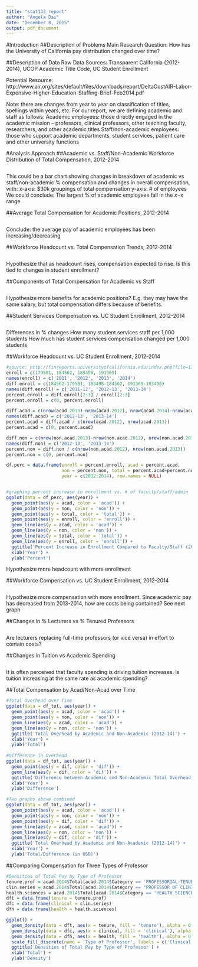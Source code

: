 ```yaml
---
title: "stat133_report"
author: "Angela Dai"
date: "December 8, 2015"
output: pdf_document
---
```


#Introduction
##Description of Problems 
Main Research Question: How has the University of California pay distribution 
changed over time? 

##Description of Data
Raw Data Sources: Transparent California (2012-2014), UCOP Academic Title Code, 
UC Student Enrollment

Potential Resource: http://www.air.org/sites/default/files/downloads/report/DeltaCostAIR-Labor-Expensive-Higher-Education-Staffing-Brief-Feb2014.pdf

Note: there are changes from year to year on classification of titles, spellings 
within years, etc. For our report, we are defining academic and staff as follows:
Academic employees: those directly engaged in the academic mission – professors, 
clinical professors, other teaching faculty, researchers, and other academic 
titles
Staff/non-academic employees: those who support academic departments, 
student services, patient care and other university functions

#Analysis Approach
##Academic vs. Staff/Non-Academic Workforce Distribution of Total Compensation, 2012-2014
```r


```
This could be a bar chart showing changes in breakdown of academic vs staff/non-academic % compensation and changes in overall compensation, with: 
x-axis: $30k groupings of total compensation
y-axis: # of employees
We could conclude: 
The largest % of academic employees fall in the $x-$x range

##Average Total Compensation for Academic Positions, 2012-2014
```r


```
Conclude: the average pay of academic employees has been increasing/decreasing

##Workforce Headcount vs. Total Compensation Trends, 2012-2014
```r


```
Hypothesize that as headcount rises, compensation expected to rise. Is this tied to changes in student enrollment?

##Components of Total Compensation for Academic vs Staff
```r


```
Hypothesize more benefits for academic positions? E.g. they may have the same salary, but total compensation differs because of benefits.

##Student Services Compensation vs. UC Student Enrollment, 2012-2014
```r


```
Differences in % changes 
How many student services staff per 1,000 students
How much has student services compensation changed per 1,000 students

##Workforce Headcount vs. UC Student Enrollment, 2012-2014
```r
#source: http://finreports.universityofcalifornia.edu/index.php?file=13-14/pdf/fullreport-1314.pdf
enroll = c(179581, 184562, 183498, 191369)
names(enroll) = c('2011', '2012', '2013', '2014')
diff.enroll = c(184562-179581, 183498-184562, 191369-183498)
names(diff.enroll) = c('2011-12', '2012-13', '2013-14')
percent.enroll = diff.enroll[2:3] / enroll[2:3]
percent.enroll = c(0, percent.enroll)

diff.acad = c(nrow(acad.2013)-nrow(acad.2012), nrow(acad.2014)-nrow(acad.2013))
names(diff.acad) = c('2012-13', '2013-14')
percent.acad = diff.acad / c(nrow(acad.2012), nrow(acad.2013))
percent.acad = c(0, percent.acad)

diff.non = c(nrow(non.acad.2013)-nrow(non.acad.2012), nrow(non.acad.2014)-nrow(non.acad.2013))
names(diff.non) = c('2012-13', '2013-14')
percent.non = diff.non / c(nrow(non.acad.2012), nrow(non.acad.2013))
percent.non = c(0, percent.non)

df.perc = data.frame(enroll = percent.enroll, acad = percent.acad, 
                     non = percent.non, total = percent.acad+percent.non, 
                     year = c(2012:2014), row.names = NULL)


#graphing percent increase in enrollment vs. # of faculty/staff/admin
ggplot(data = df_perc, aes(year)) +
  geom_point(aes(y = acad, color = 'acad')) +
  geom_point(aes(y = non, color = 'non')) +
  geom_point(aes(y = total, color = 'total')) +
  geom_point(aes(y = enroll, color = 'enroll')) +
  geom_line(aes(y = acad, color = 'acad')) +
  geom_line(aes(y = non, color = 'non')) +
  geom_line(aes(y = total, color = 'total')) +
  geom_line(aes(y = enroll, color = 'enroll')) +
  ggtitle('Percent Increase in Enrollment Compared to Faculty/Staff (2012-14)') +
  xlab('Year') +
  ylab('Percent')

```
Hypothesize more headcount with more enrollment

##Workforce Compensation vs. UC Student Enrollment, 2012-2014
```r


```
Hypothesize more compensation with more enrollment. Since academic pay has decreased from 2013-2014,
how are costs being contained? See next graph

##Changes in % Lecturers vs % Tenured Professors 
```r


```
Are lecturers replacing full-time professors (or vice versa) in effort to contain costs? 

##Changes in Tuition vs Academic Spending
```r


```
It is often perceived that faculty spending is driving tuition increases. Is tuition increasing at the same rate as academic spending?


##Total Compensation by Acad/Non-Acad over Time
```r
#Total Overhead over Time
ggplot(data = df_tot, aes(year)) +
  geom_point(aes(y = acad, color = 'acad')) +
  geom_point(aes(y = non, color = 'non')) +
  geom_line(aes(y = acad, color = 'acad')) +
  geom_line(aes(y = non, color = 'non')) +
  ggtitle('Total Overhead by Academic and Non-Academic (2012-14)') +
  xlab('Year') +
  ylab('Total')
  
#Difference in Overhead
ggplot(data = df_tot, aes(year)) +
  geom_point(aes(y = dif, color = 'dif')) +
  geom_line(aes(y = dif, color = 'dif')) +
  ggtitle('Difference between Academic and Non-Academic Total Overhead (2012-14)') +
  xlab('Year') +
  ylab('Difference')

#Two graphs above combined
ggplot(data = df_tot, aes(year)) +
  geom_point(aes(y = acad, color = 'acad')) +
  geom_point(aes(y = non, color = 'non')) +
  geom_point(aes(y = dif, color = 'dif')) +
  geom_line(aes(y = acad, color = 'acad')) +
  geom_line(aes(y = non, color = 'non')) +
  geom_line(aes(y = dif, color = 'dif')) +
  ggtitle('Total Overhead by Academic and Non-Academic (2012-14)') +
  xlab('Year') +
  ylab('Total/Difference (in USD)')

```


##Comparing Compensation for Three Types of Professor

```r

#Densities of Total Pay by Type of Professor
tenure.prof = acad.2014$Total[acad.2014$Category == 'PROFESSORIAL-TENURE']
clin.series = acad.2014$Total[acad.2014$Category == "PROFESSOR OF CLINICAL"]
health.sciences = acad.2014$Total[acad.2014$Category == 'HEALTH SCIENCES CLINICAL PROFESSOR']
dft = data.frame(tenure = tenure.prof)
dfc = data.frame(clinical = clin.series)
dfh = data.frame(health = health.sciences)

ggplot() +
  geom_density(data = dft, aes(x = tenure, fill = 'tenure'), alpha = 0.7) + 
  geom_density(data = dfc, aes(x = clinical, fill = 'clinical'), alpha = 0.7) +
  geom_density(data = dfh, aes(x = health, fill = 'health'), alpha = 0.7) +
  scale_fill_discrete(name = 'Type of Professor', labels = c('Clinical', 'Health Sciences Clinical', 'Tenured')) +
  ggtitle('Densities of Total Pay by Type of Professor') +
  xlab('Total') +
  ylab('Density')

```

